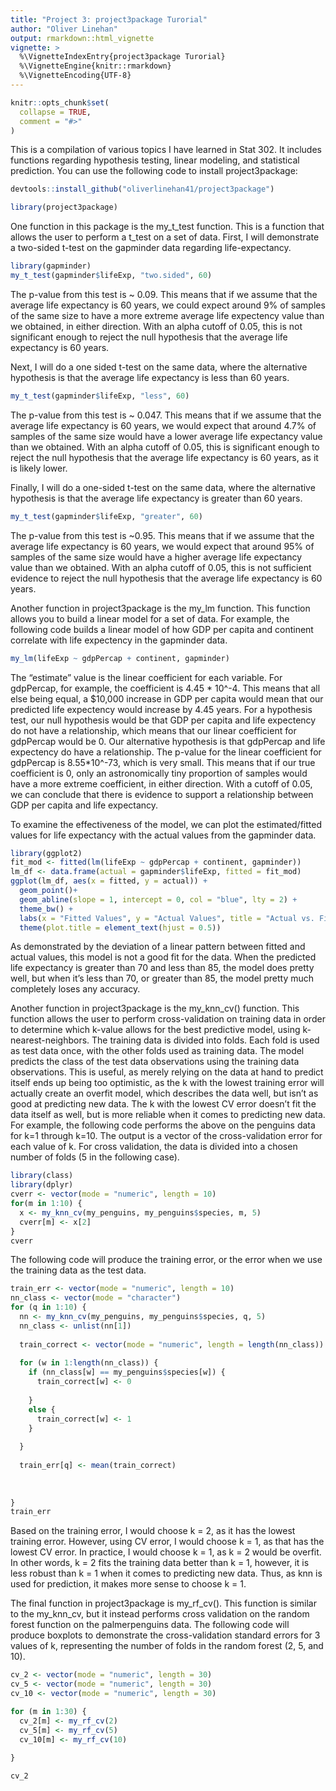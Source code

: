 ```yaml
---
title: "Project 3: project3package Turorial"
author: "Oliver Linehan"
output: rmarkdown::html_vignette
vignette: >
  %\VignetteIndexEntry{project3package Turorial}
  %\VignetteEngine{knitr::rmarkdown}
  %\VignetteEncoding{UTF-8}
---
```


```r
knitr::opts_chunk$set(
  collapse = TRUE,
  comment = "#>"
)
```

This is a compilation of various topics I have learned in Stat 302. It includes functions regarding hypothesis testing, linear modeling, and statistical prediction. You can use the following code to install project3package:
```r
devtools::install_github("oliverlinehan41/project3package")
```

```r
library(project3package)
```

One function in this package is the my_t_test function. This is a function that allows the user to perform a t_test on a set of data. First, I will demonstrate a two-sided t-test on the gapminder data regarding life-expectancy. 

```r
library(gapminder)
my_t_test(gapminder$lifeExp, "two.sided", 60)
```
The p-value from this test is ~ 0.09. This means that if we assume that the average life expectancy is 60 years, we could expect around 9% of samples of the same size to have a more extreme average life expectency value than we obtained, in either direction. With an alpha cutoff of 0.05, this is not significant enough to reject the null hypothesis that the average life expectancy is 60 years.

Next, I will do a one sided t-test on the same data, where the alternative hypothesis is that the average life expectancy is less than 60 years.

```r
my_t_test(gapminder$lifeExp, "less", 60)
```
The p-value from this test is ~ 0.047. This means that if we assume that the average life expectancy is 60 years, we would expect that around 4.7% of samples of the same size would have a lower average life expectancy value than we obtained. With an alpha cutoff of 0.05, this is significant enough to reject the null hypothesis that the average life expectancy is 60 years, as it is likely lower.

Finally, I will do a one-sided t-test on the same data, where the alternative hypothesis is that the average life expectancy is greater than 60 years.

```r
my_t_test(gapminder$lifeExp, "greater", 60)
```
The p-value from this test is ~0.95. This means that if we assume that the average life expectancy is 60 years, we would expect that around 95% of samples of the same size would have a higher average life expectancy value than we obtained. With an alpha cutoff of 0.05, this is not sufficient evidence to reject the null hypothesis that the average life expectancy is 60 years.



Another function in project3package is the my_lm function. This function allows you to build a linear model for a set of data. For example, the following code builds a linear model of how GDP per capita and continent correlate with life expectency in the gapminder data.

```r
my_lm(lifeExp ~ gdpPercap + continent, gapminder)


```
The "estimate" value is the linear coefficient for each variable. For gdpPercap, for example, the coefficient is 4.45 * 10^-4. This means that all else being equal, a $10,000 increase in GDP per capita would mean that our predicted life expectency would increase by 4.45 years. For a hypothesis test, our null hypothesis would be that GDP per capita and life expectency do not have a relationship, which means that our linear coefficient for gdpPercap would be 0. Our alternative hypothesis is that gdpPercap and life expectency do have a relationship. The p-value for the linear coefficient for gdpPercap is 8.55*10^-73, which is very small. This means that if our true coefficient is 0, only an astronomically tiny proportion of samples would have a more extreme coefficient, in either direction. With a cutoff of 0.05, we can conclude that there is evidence to support a relationship between GDP per capita and life expectancy. 

To examine the effectiveness of the model, we can plot the estimated/fitted values for life expectancy with the actual values from the gapminder data.

```r
library(ggplot2)
fit_mod <- fitted(lm(lifeExp ~ gdpPercap + continent, gapminder))
lm_df <- data.frame(actual = gapminder$lifeExp, fitted = fit_mod)
ggplot(lm_df, aes(x = fitted, y = actual)) +
  geom_point()+
  geom_abline(slope = 1, intercept = 0, col = "blue", lty = 2) +
  theme_bw() +
  labs(x = "Fitted Values", y = "Actual Values", title = "Actual vs. Fitted") +
  theme(plot.title = element_text(hjust = 0.5))


```
As demonstrated by the deviation of a linear pattern between fitted and actual values, this model is not a good fit for the data. When the predicted life expectancy is greater than 70 and less than 85, the model does pretty well, but when it's less than 70, or greater than 85, the model pretty much completely loses any accuracy.

Another function in project3package is the my_knn_cv() function. This function allows the user to perform cross-validation on training data in order to determine which k-value allows for the best predictive model,
using k-nearest-neighbors. The training data is divided into folds. Each fold is used as test data once, with the other folds used as training data. The model predicts the class of the test data observations using the training data observations. This is useful, as merely relying on the data at hand to predict itself ends up being too optimistic, as the k with the lowest training error will actually create an overfit model, which describes the data well, but isn't as good at predicting new data. The k with the lowest CV error doesn't fit the data itself as well, but is more reliable when it comes to predicting new data. For example, the following code performs the above on the penguins data for k=1 through k=10. The output is a vector of the cross-validation error for each value of k. For cross validation, the data is divided into a chosen number of folds (5 in the following case).

```r
library(class)
library(dplyr)
cverr <- vector(mode = "numeric", length = 10)
for(m in 1:10) {
  x <- my_knn_cv(my_penguins, my_penguins$species, m, 5)
  cverr[m] <- x[2]
}
cverr

```
The following code will produce the training error, or the error when we use the training data as the test data.

```r


train_err <- vector(mode = "numeric", length = 10)
nn_class <- vector(mode = "character")
for (q in 1:10) {
  nn <- my_knn_cv(my_penguins, my_penguins$species, q, 5)
  nn_class <- unlist(nn[1])
  
  train_correct <- vector(mode = "numeric", length = length(nn_class))
  
  for (w in 1:length(nn_class)) {
    if (nn_class[w] == my_penguins$species[w]) {
      train_correct[w] <- 0
      
    }
    else {
      train_correct[w] <- 1
    }
    
  }
  
  train_err[q] <- mean(train_correct)
  
  
  
}
train_err

```
Based on the training error, I would choose k = 2, as it has the lowest training error. However, using CV error, I would choose k = 1, as that has the lowest CV error. In practice, I would choose k = 1, as k = 2 would be overfit. In other words, k = 2 fits the training data better than k = 1, however, it is less robust than k = 1 when it comes to predicting new data. Thus, as knn is used for prediction, it makes more sense to choose k = 1. 

The final function in project3package is my_rf_cv(). This function is similar to the my_knn_cv, but it instead performs cross validation on the random forest function on the palmerpenguins data. The following code will produce boxplots to demonstrate the cross-validation standard errors for 3 values of k, representing the number of folds in the random forest (2, 5, and 10). 

```r
cv_2 <- vector(mode = "numeric", length = 30)
cv_5 <- vector(mode = "numeric", length = 30)
cv_10 <- vector(mode = "numeric", length = 30)

for (m in 1:30) {
  cv_2[m] <- my_rf_cv(2)
  cv_5[m] <- my_rf_cv(5)
  cv_10[m] <- my_rf_cv(10)
  
}

cv_2
```
